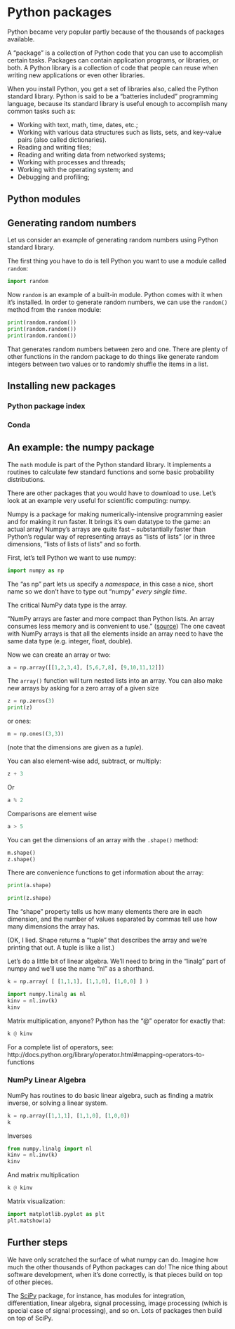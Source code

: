 # Python packages

Python became very popular partly because of the thousands of packages
available.  

A "package" is a collection of Python code that you can use to
accomplish certain tasks.  Packages can contain application programs,
or libraries, or both.  A Python library is a collection of code that
people can reuse when writing new applications or even other
libraries.

When you install Python, you get a set of libraries also, called the
Python standard library.  Python is said to be a "batteries included"
programming language, because its standard library is useful enough to
accomplish many common tasks such as:

- Working with text, math, time, dates, etc.;
- Working with various data structures such as lists, sets, and
  key-value pairs (also called dictionaries).
- Reading and writing files;
- Reading and writing data from networked systems;
- Working with processes and threads;
- Working with the operating system; and
- Debugging and profiling; 

## Python modules

<!-- TODO: WRITEME -->

## Generating random numbers

Let us consider an example of generating random numbers using Python
standard library.

The first thing you have to do is tell Python you want to use a module
called `random`:

```python
import random
```

Now `random` is an example of a built-in module. Python comes with it
when it's installed.  In order to generate random numbers, we can use
the `random()` method from the `random` module:

```python
print(random.random())
print(random.random())
print(random.random())
```

That generates random numbers between zero and one. There are plenty
of other functions in the random package to do things like generate
random integers between two values or to randomly shuffle the items in
a list.

## Installing new packages

<!-- TODO: WRITEME -->

### Python package index

<!-- TODO: WRITEME -->

### Conda

<!-- TODO: WRITEME -->

## An example: the numpy package

The `math` module is part of the Python standard library.  It
implements a routines to calculate few standard functions and some
basic probability distributions.

There are other packages that you would have to download to use. Let's
look at an example very useful for scientific computing: numpy. 

Numpy is a package for making numerically-intensive programming easier
and for making it run faster. It brings it's own datatype to the game:
an actual array!  Numpy's arrays are quite fast -- substantially
faster than Python's regular way of representing arrays as "lists of
lists" (or in three dimensions, "lists of lists of lists" and so
forth.

First, let's tell Python we want to use numpy:

```python
import numpy as np
```

The "as np" part lets us specify a *namespace*, in this case a nice,
short name so we don't have to type out "numpy" *every single time*.

The critical NumPy data type is the array.

"NumPy arrays are faster and more compact than Python lists. An array
consumes less memory and is convenient to use."
([source](https://numpy.org/doc/stable/user/absolute_beginners.html))
The one caveat with NumPy arrays is that all the elements inside an
array need to have the same data type (e.g. integer, float, double).

Now we can create an array or two:

```python
a = np.array([[1,2,3,4], [5,6,7,8], [9,10,11,12]])
```

The `array()` function will turn nested lists into an array.
You can also make new arrays by asking for a zero array of a given size

```python
z = np.zeros(3)
print(z)
```

or ones:

```python
m = np.ones((3,3))
```

(note that the dimensions are given as a _tuple_).

You can also element-wise add, subtract, or multiply:

```python
z + 3
```

Or

```python
a % 2
```

Comparisons are element wise

```python
a > 5
```

You can get the dimensions of an array with the `.shape()` method:

```python
m.shape()
z.shape()
```

There are convenience functions to get information about the array:

```python
print(a.shape)
```

```python
print(z.shape)
```

The "shape" property tells us how many elements there are in each dimension, and the number of values separated by commas tell use how many dimensions the array has.

(OK, I lied. Shape returns a "tuple" that describes the array and we're printing that out. A tuple is like a list.)

Let's do a little bit of linear algebra. We'll need to bring in the
"linalg" part of numpy and we'll use the name "nl" as a shorthand.

```python
k = np.array( [ [1,1,1], [1,1,0], [1,0,0] ] )

import numpy.linalg as nl
kinv = nl.inv(k)
kinv
```

Matrix multiplication, anyone? Python has the "@" operator for exactly
that:

```python
k @ kinv
```

For a complete list of operators, see:
http://docs.python.org/library/operator.html#mapping-operators-to-functions

### NumPy Linear Algebra

NumPy has routines to do basic linear algebra, such as finding a
matrix inverse, or solving a linear system.

```python
k = np.array([1,1,1], [1,1,0], [1,0,0])
k
```

Inverses

```python
from numpy.linalg import nl
kinv = nl.inv(k)
kinv
```

And matrix multiplication

```python
k @ kinv
```

Matrix visualization:

```python
import matplotlib.pyplot as plt
plt.matshow(a)
```

## Further steps

We have only scratched the surface of what numpy can do. Imagine how
much the other thousands of Python packages can do!  The nice thing
about software development, when it's done correctly, is that pieces
build on top of other pieces.

The [SciPy] package, for instance, has modules for integration,
differentiation, linear algebra, signal processing, image processing
(which is special case of signal processing), and so on.  Lots of
packages then build on top of SciPy.

[SciPy]: https://scipy.org/
